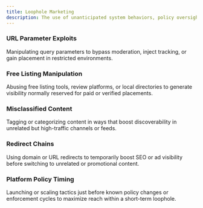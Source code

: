 ```yaml
---
title: Loophole Marketing
description: The use of unanticipated system behaviors, policy oversights, or design gaps in platforms and ecosystems to gain exposure, traffic, or conversions beyond intended constraints.
---
```


### URL Parameter Exploits  
Manipulating query parameters to bypass moderation, inject tracking, or gain placement in restricted environments.

### Free Listing Manipulation  
Abusing free listing tools, review platforms, or local directories to generate visibility normally reserved for paid or verified placements.

### Misclassified Content  
Tagging or categorizing content in ways that boost discoverability in unrelated but high-traffic channels or feeds.

### Redirect Chains  
Using domain or URL redirects to temporarily boost SEO or ad visibility before switching to unrelated or promotional content.

### Platform Policy Timing  
Launching or scaling tactics just before known policy changes or enforcement cycles to maximize reach within a short-term loophole.
